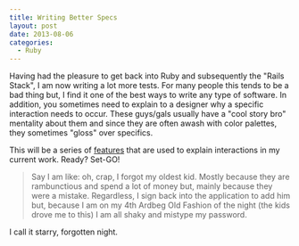 ```yaml
---
title: Writing Better Specs
layout: post
date: 2013-08-06
categories:
  - Ruby
---
```


Having had the pleasure to get back into Ruby and subsequently the "Rails Stack",
I am now writing a lot more tests. For many people this tends to be a bad thing
but, I find it one of the best ways to write any type of software. In addition,
you sometimes need to explain to a designer why a specific interaction needs to
occur. These guys/gals usually have a "cool story bro" mentality about them and since they
are often awash with color palettes, they sometimes "gloss" over specifics.

This will be a series of [features][1] that are used to explain interactions in
my current work. Ready? Set-GO!

>Say I am like: oh, crap, I forgot my oldest kid. Mostly because they are rambunctious and
>spend a lot of money but, mainly because they were a mistake. Regardless, I sign back
>into the application to add him but, because I am on my 4th Ardbeg Old Fashion of the
>night (the kids drove me to this) I am all shaky and mistype my password.

I call it starry, forgotten night.

[1]: http://guides.rubyonrails.org/testing.html
